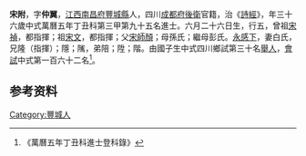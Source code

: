 {{明清人物信息框
| 姓名 = 宋附
| 原名 =
| 圖片名稱= 
| 圖片大小 =
| 圖片說明 = 
| 最高職務 =
| 國家 = 大明 
| 爵位 =
| 籍貫 = [[江西|江西]][[南昌府|南昌府]][[豐城縣|豐城縣]]
| 族裔 = 
| 旗籍 = 
| 字號 = 
| 諡號 =
| 出生日期 = 六月二十六日
| 出生地點 =
| 逝世日期 = 
| 逝世地點 =
| 墓葬 =
| 配偶 = 白氏
| 親屬 = 曾祖[[宋禎|宋禎]]，祖[[宋文|宋文]]，父[[宋師顏|宋師顏]]，母孫氏；繼母彭氏
| 出身 =
* 萬曆五年丁丑科進士
| 經歷 =
| 著作 =  
*
*
*
}}
'''宋附'''{{BD|1542年||1601年||}}，字'''仲翼'''，[[江西|江西]][[南昌府|南昌府]][[豐城縣|豐城縣]]人，四川[[成都府後衛|成都府後衛]]官籍，治《[[詩經|詩經]]》，年三十六歲中式萬曆五年丁丑科第三甲第九十五名進士。六月二十六日生，行五，曾祖[[宋禎|宋禎]]，都指揮；祖[[宋文|宋文]]，都指揮；父[[宋師顏|宋師顏]]；母孫氏；繼母彭氏。[[永感下|永感下]]，妻白氏，兄隆（指揮）；隱；隲，弟陪；陞；階。由國子生中式四川鄉試第三十名[[舉人|舉人]]，[[會試|會試]]中式第一百六十二名<ref>《萬曆五年丁丑科進士登科錄》</ref>。

== 参考资料 ==
{{reflist}}

{{萬曆五年丁丑科殿试金榜}}

{{Authority control}}

{{DEFAULTSORT:}}
[[Category:豐城人|Category:豐城人]]


{{明朝人物小作品}}
